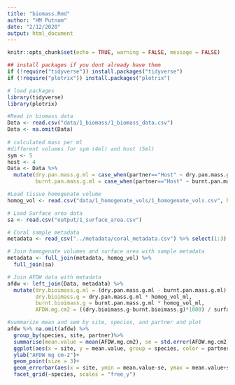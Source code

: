 ```yaml
---
title: "biomass.Rmd"
author: "HM Putnam"
date: "2/12/2020"
output: html_document
---
```


```r
knitr::opts_chunk$set(echo = TRUE, warning = FALSE, message = FALSE)

## install packages if you dont already have them
if (!require("tidyverse")) install.packages("tidyverse")
if (!require("plotrix")) install.packages("plotrix")

# load packages
library(tidyverse)
library(plotrix)

```

```r
#Read in biomass data
Data <- read.csv("data/1_biomass/1_biomass_data.csv")
Data <- na.omit(Data)
  
# calculated mass per ml
#different volumes for sym (4ml) and host (5ml)
sym <- 5
host <- 4
Data <- Data %>%
  mutate(dry.pan.mass.g.ml = case_when(partner=="Host" ~ dry.pan.mass.g/sym, partner=="Sym" ~dry.pan.mass.g/host),
         burnt.pan.mass.g.ml = case_when(partner=="Host" ~ burnt.pan.mass.g/sym, partner=="Sym" ~burnt.pan.mass.g/host))

#Load tissue homogenate volume
homog_vol <- read.csv("data/1_homogenate_vols/1_homogenate_vols.csv", header=TRUE)

# Load Surface area data
sa <- read.csv("output/1_surface_area.csv")

# Coral sample metadata
metadata <- read_csv("../metadata/coral_metadata.csv") %>% select(1:3)

# Join homogenate volumes and surface area with sample metadata
metadata <- full_join(metadata, homog_vol) %>%
  full_join(sa)

# Join AFDW data with metadata
afdw <- left_join(Data, metadata) %>%
  mutate(dry.bioimass.g.ml = (dry.pan.mass.g.ml - burnt.pan.mass.g.ml),
         dry.bioimass.g = dry.pan.mass.g.ml * homog_vol_ml,
         burnt.bioimass.g = burnt.pan.mass.g.ml * homog_vol_ml,
         AFDW.mg.cm2 = ((dry.bioimass.g-burnt.bioimass.g)*1000) / surface.area.cm2)

```

```r
#summarize mean and sem by site, species, and partner and plot
afdw %>% na.omit(afdw) %>%
  group_by(species, site, partner)%>%
  summarise(mean.value = mean(AFDW.mg.cm2), se = std.error(AFDW.mg.cm2)) %>%
  ggplot(aes(x = site, y = mean.value, group = species, color = partner))+
  ylab("AFDW mg cm-2")+
  geom_point(size = 3)+
  geom_errorbar(aes(x = site, ymin = mean.value-se, ymax = mean.value+se), width = 0.5)+
  facet_grid(~species, scales = "free_y")


```